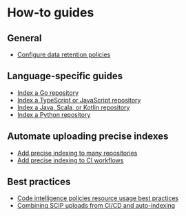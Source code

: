 # How-to guides

## General

- [Configure data retention policies](/code_navigation/how-to/configure_data_retention)

## Language-specific guides

- [Index a Go repository](/code_navigation/how-to/index_a_go_repository)
- [Index a TypeScript or JavaScript repository](/code_navigation/how-to/index_a_typescript_and_javascript_repository)
- [Index a Java, Scala, or Kotlin repository](https://sourcegraph.github.io/scip-java/docs/getting-started.html)
- [Index a Python repository](https://github.com/sourcegraph/scip-python)

## Automate uploading precise indexes

- [Add precise indexing to many repositories](/code_navigation/how-to/adding_lsif_to_many_repos)
- [Add precise indexing to CI workflows](/code_navigation/how-to/adding_lsif_to_workflows)

## Best practices

- [Code intelligence policies resource usage best practices](/code_navigation/how-to/policies_resource_usage_best_practices)
- [Combining SCIP uploads from CI/CD and auto-indexing](/code_navigation/how-to/combining_scip_uploads_from_ci_cd_and_auto_indexing)

